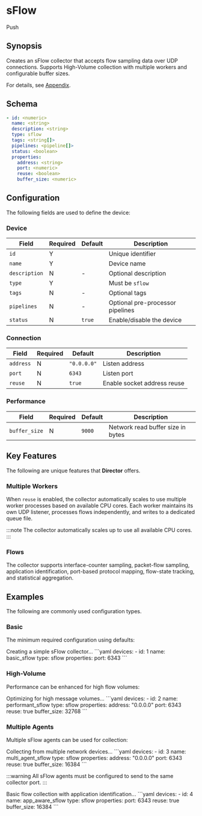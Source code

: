 
# sFlow

<span className="theme-doc-version-badge badge badge--secondary">Push</span>

## Synopsis

Creates an sFlow collector that accepts flow sampling data over UDP connections. Supports High-Volume collection with multiple workers and configurable buffer sizes.

For details, see [Appendix](/appendix.mdx#sflow).

## Schema

```yaml {1,2,4}
- id: <numeric>
  name: <string>
  description: <string>
  type: sflow
  tags: <string[]>
  pipelines: <pipeline[]>
  status: <boolean>
  properties:
    address: <string>
    port: <numeric>
    reuse: <boolean>
    buffer_size: <numeric>
```

## Configuration

The following fields are used to define the device:

### Device

|Field|Required|Default|Description|
|---|---|---|---|
|`id`|Y||Unique identifier|
|`name`|Y||Device name|
|`description`|N|-|Optional description|
|`type`|Y||Must be `sflow`|
|`tags`|N|-|Optional tags|
|`pipelines`|N|-|Optional pre-processor pipelines|
|`status`|N|`true`|Enable/disable the device|

### Connection

|Field|Required|Default|Description|
|---|---|---|---|
|`address`|N|`"0.0.0.0"`|Listen address|
|`port`|N|`6343`|Listen port|
|`reuse`|N|`true`|Enable socket address reuse|

### Performance

|Field|Required|Default|Description|
|---|---|---|---|
|`buffer_size`|N|`9000`|Network read buffer size in bytes|

## Key Features

The following are unique features that **Director** offers.

### Multiple Workers

When `reuse` is enabled, the collector automatically scales to use multiple worker processes based on available CPU cores. Each worker maintains its own UDP listener, processes flows independently, and writes to a dedicated queue file.

:::note
The collector automatically scales up to use all available CPU cores.
:::

### Flows

The collector supports interface-counter sampling, packet-flow sampling, application identification, port-based protocol mapping, flow-state tracking, and statistical aggregation.

## Examples

The following are commonly used configuration types.

### Basic

The minimum required configuration using defaults:

<ExampleGrid>
  <CommentCol>
    Creating a simple sFlow collector...
  </CommentCol>
  <CodeCol>
    ```yaml
    devices:
      - id: 1
        name: basic_sflow
        type: sflow
        properties:
          port: 6343
    ```
  </CodeCol>
</ExampleGrid>

### High-Volume

Performance can be enhanced for high flow volumes:

<ExampleGrid>
  <CommentCol>
    Optimizing for high message volumes...
  </CommentCol>
  <CodeCol>
    ```yaml
    devices:
      - id: 2
        name: performant_sflow
        type: sflow
        properties:
          address: "0.0.0.0"
          port: 6343
          reuse: true
          buffer_size: 32768
    ```
  </CodeCol>
</ExampleGrid>

### Multiple Agents

Multiple sFlow agents can be used for collection:

<ExampleGrid>
  <CommentCol>
    Collecting from multiple network devices...
  </CommentCol>
  <CodeCol>
    ```yaml
    devices:
      - id: 3
        name: multi_agent_sflow
        type: sflow
        properties:
          address: "0.0.0.0"
          port: 6343
          reuse: true
          buffer_size: 16384
    ```
  </CodeCol>
</ExampleGrid>

:::warning
All sFlow agents must be configured to send to the same collector port.
:::

<AppProtocols />

<ExampleGrid>
  <CommentCol>
    Basic flow collection with application identification...
  </CommentCol>
  <CodeCol>
    ```yaml
    devices:
      - id: 4
        name: app_aware_sflow
        type: sflow
        properties:
          port: 6343
          reuse: true
          buffer_size: 16384
    ```
  </CodeCol>
</ExampleGrid>

